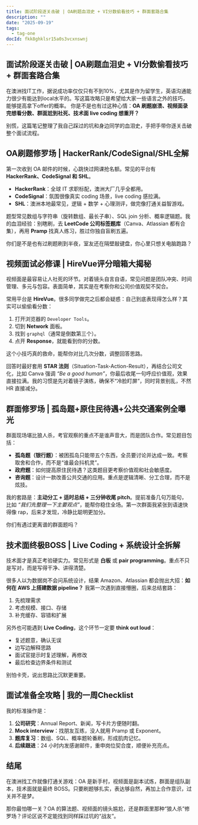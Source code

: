 ```yaml
---
title: 面试阶段逐关击破 | OA刷题血泪史 + VI分数偷看技巧 + 群面套路合集
description: ""
date: "2025-09-19"
tags:
  - tag-one
docId: fkk8ghklsr15a0s3vcxnswnj
---
```


## 面试阶段逐关击破 | OA刷题血泪史 + VI分数偷看技巧 + 群面套路合集

在澳洲找IT工作，据说成功率仅仅只有不到10%，尤其是作为留学生，英语沟通能力很少有能达到local水平的。写这篇攻略只是希望给大家一些语言之外的技巧，能够提高拿下offer的概率。
你是不是也有过这种心情：**OA 刷题崩溃、视频面录完想看分数、群面尬到社死、技术面 live coding 想重开？**

别慌，这篇笔记整理了我自己踩过的坑和身边同学的血泪史，手把手带你逐关击破整个面试流程。

## OA刷题修罗场 | HackerRank/CodeSignal/SHL全解

第一次收到 OA 邮件的时候，心跳快过网课抢名额。常见的平台有 **HackerRank、CodeSignal 和 SHL**。

- **HackerRank**：全球 IT 求职标配，澳洲大厂几乎全都用。
- **CodeSignal**：氛围很像真实 coding 场景，live coding 感拉满。
- **SHL**：澳洲本地最常见，逻辑 + 数学 + 心理测评，做完像打通关益智游戏。

题型常见数组与字符串（旋转数组、最长子串）、SQL join 分析、概率逻辑题。我的血泪经验：别瞎刷，去 **LeetCode 公司标签题库**（Canva、Atlassian 都有合集），再用 **Pramp** 找真人练习，胜过你独自盲刷五遍。

你们是不是也有过刷题刷到半夜，室友还在隔壁敲键盘，你心里只想关电脑跑路？

## 视频面试必修课 | HireVue评分暗箱大揭秘

视频面是最容易让人社死的环节。对着镜头自言自语，常见问题是团队冲突、时间管理、多元与包容。表面简单，其实是在考察你和公司价值观契不契合。

常用平台是 **HireVue**。很多同学做完之后都会疑惑：自己到底表现得怎么样？其实可以偷偷看分数：

1. 打开浏览器的 `Developer Tools`。
2. 切到 **Network** 面板。
3. 找到 `graphql`（通常是倒数第三个）。
4. 点开 **Response**，就能看到你的分数。

这个小技巧真的救命，能帮你对比几次分数，调整回答思路。

回答时最好套用 **STAR 法则**（Situation-Task-Action-Result），再结合公司文化，比如 Canva 强调 _“Be a good human”_，你最后收尾一句呼应价值观，效果直接拉满。我的习惯是先对着镜子演练，确保不“冷脸盯屏”，同时背景别乱，不然 HR 直接减分。

## 群面修罗场 | 孤岛题+原住民待遇+公共交通案例全曝光

群面现场堪比狼人杀，考官观察的重点不是谁声音大，而是团队合作。常见题目包括：

- **孤岛题（银行题）**：被困孤岛只能带五个东西，全员要讨论并达成一致。考察取舍和合作，而不是“谁最会抖机灵”。
- **政府题**：如何提高原住民待遇？这类题目更考察价值观和社会敏感度。
- **咨询题**：设计一款改善公共交通的应用。重点是逻辑清晰、分工合理，而不是炫技。

我的套路是：**主动分工 + 适时总结 + 三分钟收尾 pitch**。提前准备几句万能句，比如 _“我们先整理一下主要观点”_，能帮你稳住全场。第一次群面我紧张到语速快得像 rap，后来才发现，冷静比聪明更加分。

你们有遇过更离谱的群面题吗？

## 技术面终极BOSS | Live Coding + 系统设计全拆解

技术面才是真正考验硬实力。常见形式是 **白板** 或 **pair programming**。重点不只是写对，而是写得干净、讲得清楚。

很多人以为数据岗不会问系统设计，结果 Amazon、Atlassian 都会抛出大招：**如何在 AWS 上搭建数据 pipeline？** 我第一次遇到直接懵圈，后来总结套路：

1. 先梳理需求
2. 考虑规模、接口、存储
3. 补充缓存、容错和扩展

另外也可能遇到 **Live Coding**，这个环节一定要 **think out loud**：

- 复述题意，确认无误
- 边写边解释思路
- 面试官提示时复述理解，再修改
- 最后检查边界条件和测试

别怕卡壳，说出思路比沉默更重要。

## 面试准备全攻略 | 我的一周Checklist

我的标准操作是：

1. **公司研究**：Annual Report、新闻，写卡片方便随时翻。
2. **Mock interview**：找朋友互练，没人就用 Pramp 或 Exponent。
3. **题库复习**：数组、SQL、概率题轮番刷，形成肌肉记忆。
4. **后续跟进**：24 小时内发感谢邮件，重申岗位契合度，顺便补充亮点。

## 结尾

在澳洲找工作就像打通关游戏：OA 是新手村，视频面是副本试炼，群面是组队副本，技术面就是最终 BOSS。只要刷题够扎实，表达够自然，再加上合作意识，过关并不是梦。

那你最怕哪一关？OA 的算法题、视频面的镜头尴尬，还是群面里那种“狼人杀”修罗场？评论区说不定能找到同样踩过坑的“战友”。
